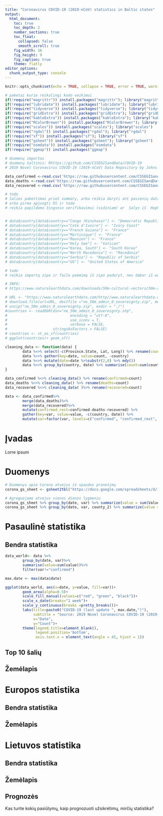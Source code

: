 ```yaml
---
title: "Coronavirus COVID-19 (2019-nCoV) statistics in Baltic states"
output:
  html_document:
    toc: true
    toc_depth: 2
    number_sections: true
    toc_float:
      collapsed: false
      smooth_scroll: true
    fig_width: 16
    fig_height: 9
    fig_caption: true
    theme: flatly
editor_options: 
  chunk_output_type: console
---
```


```r
knitr::opts_chunk$set(echo = TRUE, collapse = TRUE, error = TRUE, warning = FALSE, message = FALSE)
```

```r
# paketai kurie reikalingi kodo veikimui
if(!require("magrittr")) install.packages("magrittr"); library("magrittr")
if(!require("lubridate")) install.packages("lubridate"); library("lubridate")
if(!require("tidyverse")) install.packages("tidyverse"); library("tidyverse")
if(!require("gridExtra")) install.packages("gridExtra"); library("gridExtra")
if(!require("kableExtra")) install.packages("kableExtra"); library("kableExtra")
if(!require("RColorBrewer")) install.packages("RColorBrewer"); library("RColorBrewer")
if(!require("scales")) install.packages("scales"); library("scales")
if(!require("rgdal")) install.packages("rgdal"); library("rgdal")
if(!require("sf")) install.packages("sf"); library("sf")
if(!require("gsheet")) install.packages("gsheet"); library("gsheet")
if(!require("osmdata")) install.packages("osmdata")
if(!require("ggmap")) install.packages("ggmap")
```

```r
# duomenų importas
# duomenų šaltinis: Rhttps://github.com/CSSEGISandData/COVID-19
# 2019 Novel Coronavirus COVID-19 (2019-nCoV) Data Repository by Johns Hopkins CSSE

data_confirmed <-read.csv('https://raw.githubusercontent.com/CSSEGISandData/COVID-19/master/csse_covid_19_data/csse_covid_19_time_series/time_series_19-covid-Confirmed.csv', stringsAsFactors = FALSE)
data_deaths <-read.csv('https://raw.githubusercontent.com/CSSEGISandData/COVID-19/master/csse_covid_19_data/csse_covid_19_time_series/time_series_19-covid-Deaths.csv', stringsAsFactors = FALSE)
data_recovered <-read.csv('https://raw.githubusercontent.com/CSSEGISandData/COVID-19/master/csse_covid_19_data/csse_covid_19_time_series/time_series_19-covid-Recovered.csv', stringsAsFactors = FALSE)

```

```r
# todo
# šalies pakeitimai prieš summary, arba reikia daryti ant pavienių datasetų po importo,
# arba pirma apjungti DS ir tada
# reikia papildomo žingsnio verifikavimui (vidiniam) ar  šalys iš  Hopkinso ir žemėlapių atitinka, nes atsiradus naujoms šalims reikės rankutėmis koreguot... hopkins naudoja WHO šlaių pavadinimus, žemėlapiai ne...


# data$country[data$country=="Congo (Kinshasa)"] <- "Democratic Republic of the Congo"
# data$country[data$country=="Cote d'Ivoire"] <- "Ivory Coast"
# data$country[data$country=="French Guiana"] <- "France"
# data$country[data$country=="Martinique"] <- "France"
# data$country[data$country=="Reunion"] <- "France"
# data$country[data$country=="Holy See"] <- "Vatican"
# data$country[data$country=="Korea, South"] <- "South Korea"
# data$country[data$country=="North Macedonia"] <- "Macedonia"
# data$country[data$country=="Serbia"] <- "Republic of Serbia"
# data$country[data$country=="US"] <- "United States of America"


```

```r
# todo
# reikia importą zipo ir failo paėmimą iš zipo padaryt, nes dabar iš working directory ima

# INFO:
# https://www.naturalearthdata.com/downloads/50m-cultural-vectors/50m-admin-0-countries-2

# URL <- "https://www.naturalearthdata.com/http//www.naturalearthdata.com/download/50m/cultural/ne_50m_admin_0_sovereignty.zip"
# download.file(url=URL, destfile ="ne_50m_admin_0_sovereignty.zip", method = "auto")
# unzip("ne_50m_admin_0_sovereignty.zip", exdir = "./")
#countries <- readOGR(dsn="ne_50m_admin_0_sovereignty.shp",
#                             encoding = "utf-8",
#                             use_iconv = T,
#                             verbose = FALSE,
#                     stringsAsFactors = FALSE)
# countries <- st_as_sf(countries)
# ggplot(countries)+ geom_sf()


```

```r


cleaning_data <- function(data) {
        data %<>% select(-c(Province.State, Lat, Long)) %>% rename(country=Country.Region)
        data %<>% gather(key=date, value=count, -country)
        data %<>% mutate(date=date %>%substr(2,8) %>% mdy())
        data %<>% group_by(country, date) %>% summarise(count=sum(count)) %>% as.data.frame()
}

```



```r

data_confirmed %<>% cleaning_data() %>% rename(confirmed=count)
data_deaths %<>% cleaning_data() %>% rename(deaths=count)
data_recovered %<>% cleaning_data( )%>% rename(recovered=count)

data <- data_confirmed%>% 
        merge(data_deaths)%>% 
        merge(data_recovered)%>%
        mutate(confirmed_rest=confirmed-deaths-recovered) %>%
        gather(key=var, value=value, -c(country, date)) %>%
        mutate(var=factor(var, levels=c("confirmed", "confirmed_rest", "recovered", "deaths")))

```
# Įvadas
Lorre ipsum

# Duomenys
```r
# Duomenys apie Corona atvejus iš spaudos pranešimų
corona_gs_sheet <- gsheet2tbl("https://docs.google.com/spreadsheets/d/1l9HM2hIjLFA-SZy_kO8b8B5Ddr0hfVZrmx2Yb1n1feg/edit#gid=0")

# Agreguojame atvejus vienos dienos lygmeniu
corona_gs_sheet %>% group_by(date, var) %>% summarize(value = sum(Value))
corona_gs_sheet %>% group_by(date, var, county_2) %>% summarize(value = sum(Value))

```

# Pasaulinė statistika

## Bendra statistika
```r
data_world<- data %>%
        group_by(date, var)%>%
        summarise(value=sum(value))%>%
        filter(var!="confirmed")

max.date <- max(data$date)

ggplot(data_world, aes(x=date, y=value, fill=var))+
        geom_area(alpha=0.5)+
        scale_fill_manual(values=c("red", "green", "black"))+ 
        scale_x_date(breaks="1 week")+
        scale_y_continuous(breaks =pretty_breaks())+
        labs(title=paste0("COVID-19 (last update ", max.date,")"),
             subtitle = "Source: 2019 Novel Coronavirus COVID-19 (2019-nCoV) Data Repository by Johns Hopkins CSSE",
             x="Date",
             y="Count")+
        theme(legend.title=element_blank(),
              legend.position='bottom',
              axis.text.x = element_text(angle = 45, hjust = 1))

```

## Top 10 šalių

## Žemėlapis


# Europos statistika
## Bendra statistika
## Žemėlapis

# Lietuvos statistika
## Bendra statistika

## Žemėlapis

## Prognozės
Kas turite kokių pasiūlymų, kaip prognozuoti užsikrėtimų, mirčių statistika?
